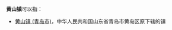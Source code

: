 '''黄山镇'''可以指：
{{PRC admin/disambig|37/13/11/102/000|53/07/21/101/000}}
*[[黄山镇_(青岛市)|黄山镇 (青岛市)]]，中华人民共和国山东省青岛市黄岛区原下辖的镇
{{disambig|cat=三字中国镇名消歧义}}